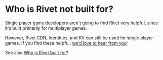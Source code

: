# Who is Rivet not built for?

Single player game developers aren't going to find Rivet very helpful, since it's built primarily for multiplayer games.

However, Rivet CDN, Identities, and KV can still be used for single player games. If you find these helpful, [we'd love to hear from you](https://discord.gg/BG2vqsJczH)!

See also [Who is Rivet built for?](/general/faq/who-is-rivet-built-for)
